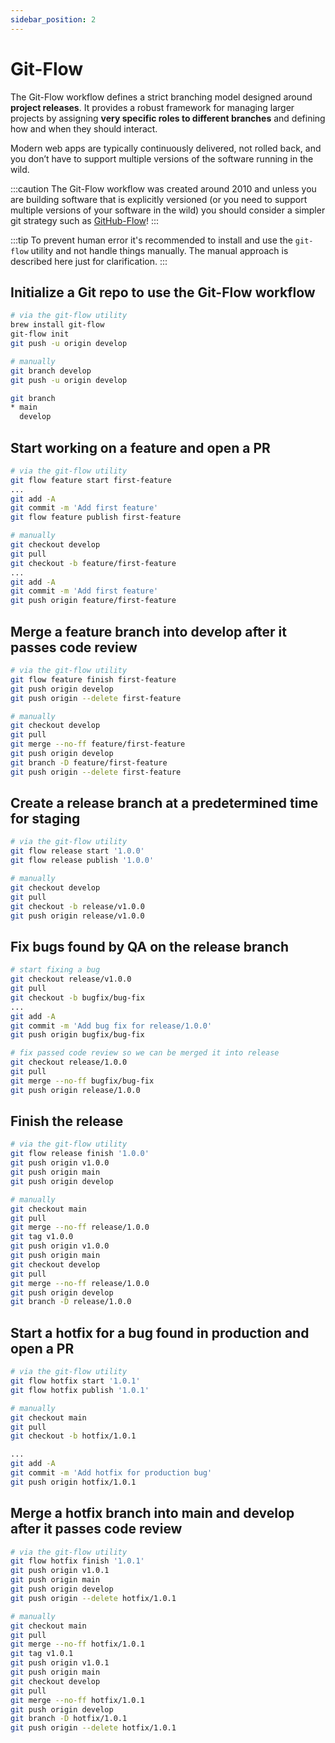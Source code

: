 ```yaml
---
sidebar_position: 2
---
```


# Git-Flow

The Git-Flow workflow defines a strict branching model designed around **project releases**.
It provides a robust framework for managing larger projects by assigning **very specific roles to different branches** and defining how and when they should interact.

Modern web apps are typically continuously delivered, not rolled back, and you don’t have to support multiple versions of the software running in the wild.

:::caution
The Git-Flow workflow was created around 2010 and unless you are building software that is explicitly versioned (or you need to support multiple versions of your software in the wild) you should consider a simpler git strategy such as [GitHub-Flow](./github-flow)!
:::

:::tip
To prevent human error it's recommended to install and use the `git-flow` utility and not handle things manually.
The manual approach is described here just for clarification.
:::

## Initialize a Git repo to use the Git-Flow workflow

```bash
# via the git-flow utility
brew install git-flow
git-flow init
git push -u origin develop

# manually
git branch develop
git push -u origin develop

git branch
* main
  develop
```

## Start working on a feature and open a PR

```bash
# via the git-flow utility
git flow feature start first-feature
...
git add -A
git commit -m 'Add first feature'
git flow feature publish first-feature

# manually
git checkout develop
git pull
git checkout -b feature/first-feature
...
git add -A
git commit -m 'Add first feature'
git push origin feature/first-feature
```

## Merge a feature branch into develop after it passes code review

```bash
# via the git-flow utility
git flow feature finish first-feature
git push origin develop
git push origin --delete first-feature

# manually
git checkout develop
git pull
git merge --no-ff feature/first-feature
git push origin develop
git branch -D feature/first-feature
git push origin --delete first-feature
```

## Create a release branch at a predetermined time for staging

```bash
# via the git-flow utility
git flow release start '1.0.0'
git flow release publish '1.0.0'

# manually
git checkout develop
git pull
git checkout -b release/v1.0.0
git push origin release/v1.0.0
```

## Fix bugs found by QA on the release branch

```bash
# start fixing a bug
git checkout release/v1.0.0
git pull
git checkout -b bugfix/bug-fix
...
git add -A
git commit -m 'Add bug fix for release/1.0.0'
git push origin bugfix/bug-fix

# fix passed code review so we can be merged it into release
git checkout release/1.0.0
git pull
git merge --no-ff bugfix/bug-fix
git push origin release/1.0.0
```

## Finish the release

```bash
# via the git-flow utility
git flow release finish '1.0.0'
git push origin v1.0.0
git push origin main
git push origin develop

# manually
git checkout main
git pull
git merge --no-ff release/1.0.0
git tag v1.0.0
git push origin v1.0.0
git push origin main
git checkout develop
git pull
git merge --no-ff release/1.0.0
git push origin develop
git branch -D release/1.0.0
```

## Start a hotfix for a bug found in production and open a PR

```bash
# via the git-flow utility
git flow hotfix start '1.0.1'
git flow hotfix publish '1.0.1'

# manually
git checkout main
git pull
git checkout -b hotfix/1.0.1

...
git add -A
git commit -m 'Add hotfix for production bug'
git push origin hotfix/1.0.1
```

## Merge a hotfix branch into main and develop after it passes code review

```bash
# via the git-flow utility
git flow hotfix finish '1.0.1'
git push origin v1.0.1
git push origin main
git push origin develop
git push origin --delete hotfix/1.0.1

# manually
git checkout main
git pull
git merge --no-ff hotfix/1.0.1
git tag v1.0.1
git push origin v1.0.1
git push origin main
git checkout develop
git pull
git merge --no-ff hotfix/1.0.1
git push origin develop
git branch -D hotfix/1.0.1
git push origin --delete hotfix/1.0.1
```
